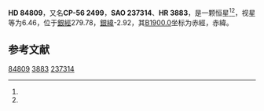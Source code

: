 {{Starbox begin
| name = HD 84809
}}
{{Starbox observe
| epoch = [[J2000.0|J2000.0]]
| constell = {{星座名待查}}<ref name=SIMBAD>{{cite web
 | url=http://simbad.u-strasbg.fr/simbad/sim-id?Ident=HR+3883
 | title =Pulsating variable Star
 | publisher=Centre de Données astronomiques de Strasbourg
 | work=SIMBAD
 | accessdate=2012-07-13}}</ref><ref name=DATA>{{cite web
 | url=http://vizier.u-strasbg.fr/viz-bin/VizieR-5?-out.add=.&-source=5050&-corr=PK=HR&-out.max=9999&HR=3883
 | title=VizieR Detailed Page
 | accessdate=2012-07-13
 | archive-date=2016-03-04
 | archive-url=https://web.archive.org/web/20160304234731/http://vizier.u-strasbg.fr/viz-bin/VizieR-5?-out.add=.&-source=5050&-corr=PK=HR&-out.max=9999&HR=3883
 | dead-url=no
 }}</ref>
| 星官 = 
| ra = {{RA|9|45|40.5}}<ref name=SIMBAD /><ref name=DATA />
| dec = {{DEC|-57|11|8}}<ref name=SIMBAD /><ref name=DATA />
| appmag_v = 6.46<ref name=SIMBAD /><ref name=DATA />
}}
{{Starbox character
| class = B8III-IV<ref name=SIMBAD /><ref name=DATA />
| b-v = -0.11<ref name=SIMBAD /><ref name=DATA />
| u-b = -0.58<ref name=SIMBAD /><ref name=DATA />
| r-i = <ref name=SIMBAD /><ref name=DATA />
| variable = 
}}
{{Starbox astrometry
| radial_v = -0.58
| prop_mo_ra = 11
| parallax = 
| p_error = 
}}
{{Starbox catalog
| names =CP-56 2499，[[SAO星表|SAO]] 237314，[[HD星表|HD]] 84809，[[HR星表|HR]] 3883}}
{{Starbox reference |Simbad=HR+3883}}
{{Starbox end}}

'''HD 84809'''，又名'''CP-56 2499'''，'''SAO 237314'''、'''HR 3883'''，是一颗恒星<ref name=SIMBAD /><ref name=DATA />，视星等为6.46，位于[[銀道座標系|銀經]]279.78，[[銀道座標系|銀緯]]-2.92，其[[B1900.0|B1900.0]]坐标为赤經{{RA|9|42|28.3}}，赤緯{{DEC|-56|-2.92|28}}。

== 参考文献 ==
{{reflist}}

{{star-stub}}

[[Category:HD和HDE天體|84809]]
[[Category:HR天體|3883]]
[[Category:SAO天體|237314]]
